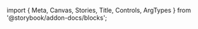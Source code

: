 ﻿import { Meta, Canvas, Stories, Title, Controls, ArgTypes } from '@storybook/addon-docs/blocks';

<Meta of={SelectStories}/>
<Title/>

<Canvas of={SelectStories.Default} />
<Controls/>
<SourceCode code={rawCode}/>

## Components
### Select
<ArgTypes of={SelectStories}/>

### SelectValue
<ArgTypes of={SelectValueStories}/>

### SelectHiddenSelect
<ArgTypes of={SelectHiddenSelectStories}/>

### SelectTrigger
<ArgTypes of={SelectTriggerStories}/>

### SelectContent
<ArgTypes of={SelectContentStories}/>

### SelectItem
<ArgTypes of={SelectItemStories}/>

### SelectLabel
<ArgTypes of={SelectLabelStories}/>

### SelectDescription
<ArgTypes of={SelectDescriptionStories}/>

### SelectErrorMessage
<ArgTypes of={SelectErrorMessageStories}/>
